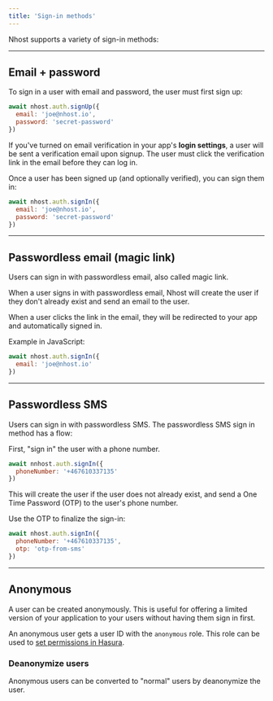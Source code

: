 ```yaml
---
title: 'Sign-in methods'
---
```


Nhost supports a variety of sign-in methods:

---

## Email + password

To sign in a user with email and password, the user must first sign up:

```js
await nhost.auth.signUp({
  email: 'joe@nhost.io',
  password: 'secret-password'
})
```

If you've turned on email verification in your app's **login settings**, a user will be sent a verification email upon signup. The user must click the verification link in the email before they can log in.

Once a user has been signed up (and optionally verified), you can sign them in:

```js
await nhost.auth.signIn({
  email: 'joe@nhost.io',
  password: 'secret-password'
})
```

---

## Passwordless email (magic link)

Users can sign in with passwordless email, also called magic link.

When a user signs in with passwordless email, Nhost will create the user if they don't already exist and send an email to the user.

When a user clicks the link in the email, they will be redirected to your app and automatically signed in.

Example in JavaScript:

```js
await nhost.auth.signIn({
  email: 'joe@nhost.io'
})
```

---

## Passwordless SMS

Users can sign in with passwordless SMS. The passwordless SMS sign in method has a flow:

First, "sign in" the user with a phone number.

```js
await nnhost.auth.signIn({
  phoneNumber: '+467610337135'
})
```

This will create the user if the user does not already exist, and send a One Time Password (OTP) to the user's
phone number.

Use the OTP to finalize the sign-in:

```js
await nhost.auth.signIn({
  phoneNumber: '+467610337135',
  otp: 'otp-from-sms'
})
```

---

## Anonymous

A user can be created anonymously. This is useful for offering a limited version of your application to your users without having them sign in first.

An anonymous user gets a user ID with the `anonymous` role. This role can be used to [set permissions in Hasura](../database/permissions).

### Deanonymize users

Anonymous users can be converted to "normal" users by deanonymize the user.
